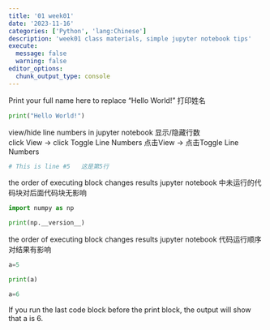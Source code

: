 ```yaml
---
title: '01 week01'
date: '2023-11-16'
categories: ['Python', 'lang:Chinese']
description: 'week01 class materials, simple jupyter notebook tips'
execute: 
  message: false
  warning: false
editor_options: 
  chunk_output_type: console
---
```


Print your full name here to replace "Hello World!"
打印姓名
```python
print("Hello World!")
```

view/hide line numbers in jupyter notebook
显示/隐藏行数  
click View -> click Toggle Line Numbers
点击View -> 点击Toggle Line Numbers

```python




# This is line #5   这是第5行
```

the order of executing block changes results 
jupyter notebook 中未运行的代码块对后面代码块无影响
```python
import numpy as np
```
```python
print(np.__version__)
```
the order of executing block changes results 
jupyter notebook 代码运行顺序对结果有影响
```python
a=5
```
```python
print(a)
```
```python
a=6
```
If you run the last code block before the print block, the output will show that a is 6.